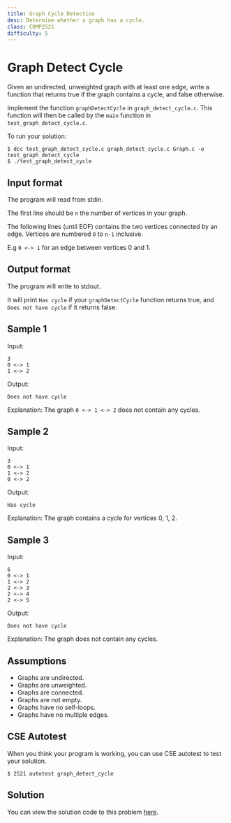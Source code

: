```yaml
---
title: Graph Cycle Detection
desc: Determine whether a graph has a cycle.
class: COMP2521
difficulty: 5
---
```


# Graph Detect Cycle

Given an undirected, unweighted graph with at least one edge, write a function that returns true if the graph contains a cycle, and false otherwise.

Implement the function `graphDetectCycle` in `graph_detect_cycle.c`. This function will then be called by the `main` function in `test_graph_detect_cycle.c`.

To run your solution:

```bash:~/2521-revision/graph_detect_cycle
$ dcc test_graph_detect_cycle.c graph_detect_cycle.c Graph.c -o test_graph_detect_cycle
$ ./test_graph_detect_cycle
```

## Input format

The program will read from stdin.

The first line should be `n` the number of vertices in your graph.

The following lines (until EOF) contains the two vertices connected by an edge. Vertices are numbered `0` to `n-1` inclusive.

E.g `0 <-> 1` for an edge between vertices 0 and 1.

## Output format

The program will write to stdout.

It will print `Has cycle` if your `graphDetectCycle` function returns true, and `Does not have cycle` if it returns false.

## Sample 1

Input:

```bash:~/2521-revision/graph_detect_cycle
3
0 <-> 1
1 <-> 2

```

Output:

```bash:~/2521-revision/graph_detect_cycle
Does not have cycle
```

Explanation: The graph `0 <-> 1 <-> 2` does not contain any cycles.

## Sample 2

Input:

```bash:~/2521-revision/graph_detect_cycle
3
0 <-> 1
1 <-> 2
0 <-> 2

```

Output:

```bash:~/2521-revision/graph_detect_cycle
Has cycle
```

Explanation: The graph contains a cycle for vertices 0, 1, 2.

## Sample 3

Input:

```bash:~/2521-revision/graph_detect_cycle
6
0 <-> 1
1 <-> 2
2 <-> 3
2 <-> 4
2 <-> 5

```

Output:

```bash:~/2521-revision/graph_detect_cycle
Does not have cycle
```

Explanation: The graph does not contain any cycles.

## Assumptions

- Graphs are undirected.
- Graphs are unweighted.
- Graphs are connected.
- Graphs are not empty.
- Graphs have no self-loops.
- Graphs have no multiple edges.

## CSE Autotest

When you think your program is working, you can use CSE autotest to test your solution.

```bash:~/2521-revision/graph_detect_cycle
$ 2521 autotest graph_detect_cycle
```

## Solution

You can view the solution code to this problem [here](https://github.com/dqna64/comp2521-revision-session/blob/main/problems/graph_detect_cycle/solution/graph_detect_cycle.c).
